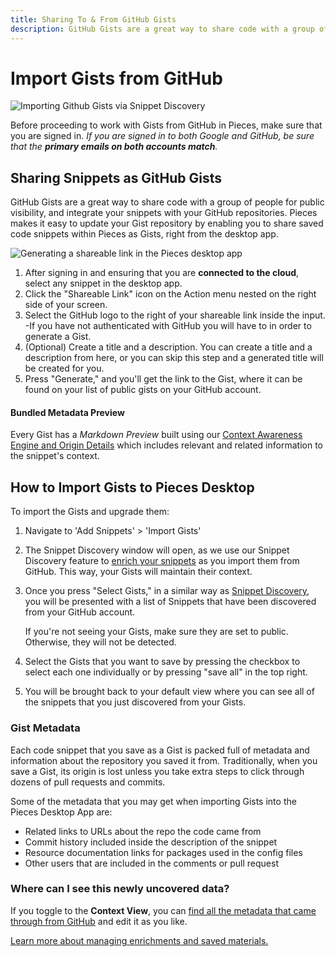 ```yaml
---
title: Sharing To & From GitHub Gists
description: GitHub Gists are a great way to share code with a group of people for public visibility, and integrate your snippets with your GitHub repositories. Pieces makes it easy to update your Gist repository by enabling you to share saved code snippets within Pieces as Gists, right from the desktop app.
---
```


# Import Gists from GitHub

<Image zoom src="https://storage.googleapis.com/pieces_static_resources/pfd_wiki/IMPORT_GIST.gif" alt="Importing Github Gists via Snippet Discovery" />

Before proceeding to work with Gists from GitHub in Pieces, make sure that you are signed in. _If you are signed in to both Google and GitHub, be sure that the **primary emails on both accounts match**._

## Sharing Snippets as GitHub Gists

GitHub Gists are a great way to share code with a group of people for public visibility, and integrate your snippets with your GitHub repositories. Pieces makes it easy to update your Gist repository by enabling you to share saved code snippets within Pieces as Gists, right from the desktop app.

<Image zoom alt="Generating a shareable link in the Pieces desktop app" src="https://storage.googleapis.com/pieces_static_resources/pfd_wiki/SHAREABLE_LINK.gif" />

1. After signing in and ensuring that you are **connected to the cloud**, select any snippet in the desktop app.
2. Click the "Shareable Link" icon on the Action menu nested on the right side of your screen.
3. Select the GitHub logo to the right of your shareable link inside the input.
    -If you have not authenticated with GitHub you will have to in order to generate a Gist.
4. (Optional) Create a title and a description. You can create a title and a description from here, or you can skip this step and a generated title will be created for you.
5. Press "Generate," and you'll get the link to the Gist, where it can be found on your list of public gists on your GitHub account.

#### Bundled Metadata Preview
Every Gist has a _Markdown Preview_ built using our <a target="_blank" href="{{ links.internal.context_awareness_engine.origin_details }}">Context Awareness Engine and Origin Details</a> which includes relevant and related information to the snippet's context.


## How to Import Gists to Pieces Desktop

To import the Gists and upgrade them:
1. Navigate to 'Add Snippets' > 'Import Gists'
2. The Snippet Discovery window will open, as we use our Snippet Discovery feature to [enrich your snippets](/features/auto-enrichment) as you import them from GitHub. This way, your Gists will maintain their context.
3. Once you press "Select Gists," in a similar way as [Snippet Discovery](/product-highlights-and-benefits/in-project-snippet-discovery), you will be presented with a list of Snippets that have been discovered from your GitHub account.

    If you're not seeing your Gists, make sure they are set to public. Otherwise, they will not be detected.
4. Select the Gists that you want to save by pressing the checkbox to select each one individually or by pressing "save all" in the top right.
5. You will be brought back to your default view where you can see all of the snippets that you just discovered from your Gists.

### Gist Metadata
Each code snippet that you save as a Gist is packed full of metadata and information about the repository you saved it from. Traditionally, when you save a Gist, its origin is lost unless you take extra steps to click through dozens of pull requests and commits.

Some of the metadata that you may get when importing Gists into the Pieces Desktop App are:
- Related links to URLs about the repo the code came from
- Commit history included inside the description of the snippet
- Resource documentation links for packages used in the config files
- Other users that are included in the comments or pull request

### Where can I see this newly uncovered data?
If you toggle to the **Context View**, you can [find all the metadata that came through from GitHub](/features/auto-enrichment) and edit it as you like.

[Learn more about managing enrichments and saved materials.](/features/managing-saved-materials)